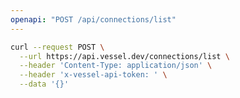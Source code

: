 ```yaml
---
openapi: "POST /api/connections/list"
---
```


<RequestExample>

```bash Request
curl --request POST \
  --url https://api.vessel.dev/connections/list \
  --header 'Content-Type: application/json' \
  --header 'x-vessel-api-token: ' \
  --data '{}'
```

</RequestExample>
